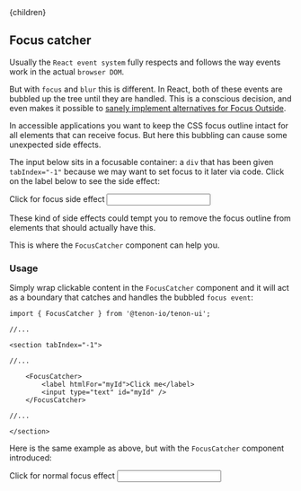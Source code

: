

<Layout>
    <Helmet>
        <title>Tenon-ui | Focus catcher</title>
    </Helmet>{children}
</Layout>

## Focus catcher

Usually the `React event system` fully respects and follows the way events work in the actual
`browser DOM`.

But with `focus` and `blur` this is different. In React, both of these events are bubbled up the
tree until they are handled. This is a conscious decision, and even makes it possible to 
[sanely implement alternatives for Focus Outside](https://reactjs.org/docs/accessibility.html#mouse-and-pointer-events).

In accessible applications you want to keep the CSS focus outline intact for all elements that can
receive focus. But here this bubbling can cause some unexpected side effects. 

The input below sits in a focusable container: a `div` that has been given `tabIndex="-1"` because
we may want to set focus to it later via code. Click on the label below to see the side effect:

<div className="form-group" tabIndex="-1">
    <div className="field-wrapper">
        <label for="focusFailId">Click for focus side effect</label>
        <input type="text" id="focusFailId" />
    </div>
</div>

These kind of side effects could tempt you to remove the focus outline from elements that should
actually have this.

This is where the `FocusCatcher` component can help you.

### Usage

Simply wrap clickable content in the `FocusCatcher` component and it will act as a boundary
that catches and handles the bubbled `focus event`:

```
import { FocusCatcher } from '@tenon-io/tenon-ui';

//...

<section tabIndex="-1">

//...

    <FocusCatcher>
        <label htmlFor="myId">Click me</label>
        <input type="text" id="myId" />
    </FocusCatcher>

//...

</section>
```

Here is the same example as above, but with the `FocusCatcher` component introduced:

<div className="form-group" tabIndex="-1">
    <FocusCatcher>
        <div className="field-wrapper">
            <label htmlFor="focusTrapId">Click for normal focus effect</label>
            <input type="text" id="focusTrapId" />
        </div>
    </FocusCatcher>
</div>


